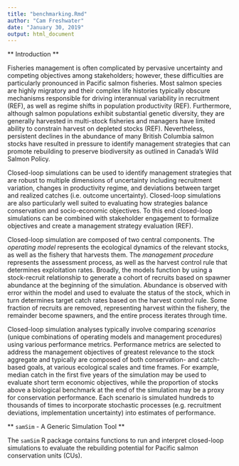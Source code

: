 ```yaml
---
title: "benchmarking.Rmd"
author: "Cam Freshwater"
date: "January 30, 2019"
output: html_document
---
```


** Introduction **

Fisheries management is often complicated by pervasive uncertainty and competing objectives among stakeholders; however, these difficulties are particularly pronounced in Pacific salmon fisheries. Most salmon species are highly migratory and their complex life histories typically obscure mechanisms responsible for driving interannual variability in recruitment (REF), as well as regime shifts in population productivity (REF). Furthermore, although salmon populations exhibit substantial genetic diversity, they are generally harvested in multi-stock fisheries and managers have limited ability to constrain harvest on depleted stocks (REF). Nevertheless, persistent declines in the abundance of many British Columbia salmon stocks have resulted in pressure to identify management strategies that can promote rebuilding to preserve biodiversity as outlined in Canada's Wild Salmon Policy.

Closed-loop simulations can be used to identify management strategies that are robust to multiple dimensions of uncertainty including recruitment variation, changes in productivity regime, and deviations between target and realized catches (i.e. outcome uncertainty). Closed-loop simulations are also particularly well suited to evaluating how strategies balance conservation and socio-economic objectives. To this end closed-loop simulations can be combined with stakeholder engagement to formalize objectives and create a management strategy evaluation (REF). 

Closed-loop simulation are composed of two central components. The _operating model_ represents the ecological dynamics of the relevant stocks, as well as the fishery that harvests them. The _management procedure_ represents the assessment process, as well as the harvest control rule that determines exploitation rates. Broadly, the models function by using a stock-recruit relationship to generate a cohort of recruits based on spawner abundance at the beginning of the simulation. Abundance is observed with error within the model and used to evaluate the status of the stock, which in turn determines target catch rates based on the harvest control rule. <!-- CF: technically this isn't how our model functions because the assessment process is decoupled from the model, but it seems to be the stereotypical MSE structure... --> Some fraction of recruits are removed, representing harvest within the fishery, the remainder become spawners, and the entire process iterates through time. 

Closed-loop simulation analyses typically involve comparing _scenarios_ (unique combinations of operating models and management procedures) using various performance metrics. Performance metrics are selected to address the management objectives of greatest relevance to the stock aggregate and typically are composed of both conservation- and catch-based goals, at various ecological scales and time frames. For example, median catch in the first five years of the simulation may be used to evaluate short term economic objectives, while the proportion of stocks above a biological benchmark at the end of the simulation may be a proxy for conservation performance. Each scenario is simulated hundreds to thousands of times to incorporate stochastic processes (e.g. recruitment deviations, implementation uncertainty) into estimates of performance. 

** `samSim` - A Generic Simulation Tool **

The `samSim` R package contains functions to run and interpret closed-loop simulations to evaluate the rebuilding potential for Pacific salmon conservation units (CUs).
